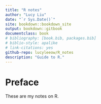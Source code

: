 ```yaml
--- 
title: "R notes"
author: "Lucy Liu"
date: "`r Sys.Date()`"
site: bookdown::bookdown_site
output: bookdown::gitbook
documentclass: book
# bibliography: [book.bib, packages.bib]
# biblio-style: apalike
# link-citations: yes
github-repo: lucyleeow/R_notes
description: "Guide to R."
---
```


# Preface

These are my notes on R.
